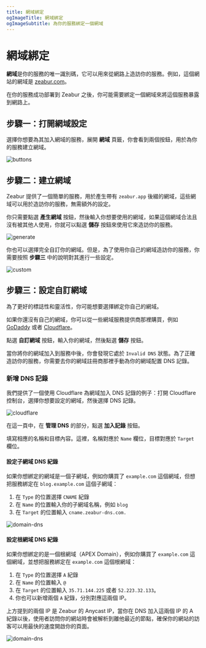 ```yaml
---
title: 網域綁定
ogImageTitle: 網域綁定
ogImageSubtitle: 為你的服務綁定一個網域
---
```



# 網域綁定

**網域**是你的服務的唯一識別碼，它可以用來從網路上造訪你的服務。例如，這個網站的網域是 [zeabur.com](https://zeabur.com/)。

在你的服務成功部署到 Zeabur 之後，你可能需要綁定一個網域來將這個服務暴露到網路上。

## 步驟一：打開網域設定

選擇你想要為其加入網域的服務，展開 **網域** 頁籤，你會看到兩個按鈕，用於為你的服務建立網域。

![buttons](/deploy/domain/buttons.png)

## 步驟二：建立網域

Zeabur 提供了一個簡單的服務，用於產生帶有 `zeabur.app` 後綴的網域，這些網域可以用於造訪你的服務，無需額外的設定。

你只需要點選 **產生網域** 按鈕，然後輸入你想要使用的網域，如果這個網域合法且沒有被其他人使用，你就可以點選 **儲存** 按鈕來使用它來造訪你的服務。

![generate](/deploy/domain/generate.png)

你也可以選擇完全自訂你的網域。但是，為了使用你自己的網域造訪你的服務，你需要按照 **步驟三** 中的說明對其進行一些設定。

![custom](/deploy/domain/custom.png)

## 步驟三：設定自訂網域

為了更好的標誌性和靈活性，你可能想要選擇綁定你自己的網域。

如果你還沒有自己的網域，你可以從一些網域服務提供商那裡購買，例如 [GoDaddy](https://www.godaddy.com) 或者 [Cloudflare](https://www.cloudflare.com)。

點選 **自訂網域** 按鈕，輸入你的網域，然後點選 **儲存** 按鈕。

當你將你的網域加入到服務中後，你會發現它處於 `Invalid DNS` 狀態。為了正確造訪你的服務，你需要去你的網域註冊商那裡手動為你的網域配置 DNS 記錄。

### 新增 DNS 記錄

我們提供了一個使用 Cloudflare 為網域加入 DNS 記錄的例子：打開 Cloudflare 控制台，選擇你想要設定的網域，然後選擇 DNS 記錄。

![cloudflare](/deploy/domain/cloudflare.png)

在這一頁中，在 **管理 DNS** 的部分，點選 **加入記錄** 按鈕。

填寫相應的名稱和目標內容。這裡，名稱對應於 `Name` 欄位，目標對應於 `Target` 欄位。

#### 設定子網域 DNS 紀錄

如果你想綁定的網域是一個子網域，例如你購買了 `example.com` 這個網域，但想把服務綁定在 `blog.example.com` 這個子網域：

1. 在 `Type` 的位置選擇 `CNAME` 紀錄
2. 在 `Name` 的位置輸入你的子網域名稱，例如 `blog`
3. 在 `Target` 的位置輸入 `cname.zeabur-dns.com.`

![domain-dns](/deploy/domain/dns-cname-record.png)

#### 設定根網域 DNS 紀錄

如果你想綁定的是一個根網域（APEX Domain），例如你購買了 `example.com` 這個網域，並想把服務綁定在 `example.com` 這個根網域：

1. 在 `Type` 的位置選擇 `A` 紀錄
2. 在 `Name` 的位置輸入 `@`
3. 在 `Target` 的位置輸入 `35.71.144.225` 或者 `52.223.32.133`。
4. 你也可以新增兩個 `A` 紀錄，分別對應這兩個 IP。

<Callout>
    上方提到的兩個 IP 是 Zeabur 的 Anycast IP，當你在 DNS 加入這兩個 IP 的 A 紀錄以後，使用者訪問你的網站時會被解析到離他最近的節點，確保你的網站的訪客可以用最快的速度開啟你的頁面。
</Callout>

![domain-dns](/deploy/domain/dns-a-record.png)
